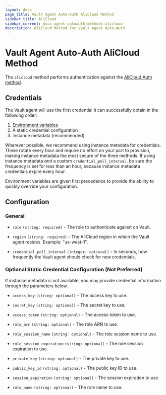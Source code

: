 ```yaml
---
layout: docs
page_title: Vault Agent Auto-Auth AliCloud Method
sidebar_title: AliCloud
sidebar_current: docs-agent-autoauth-methods-alicloud
description: AliCloud Method for Vault Agent Auto-Auth
---
```


# Vault Agent Auto-Auth AliCloud Method

The `alicloud` method performs authentication against the [AliCloud Auth
method](https://www.vaultproject.io/docs/auth/alicloud.html).

## Credentials

The Vault agent will use the first credential it can successfully obtain in the following order:

1. [Environment variables](https://github.com/aliyun/alibaba-cloud-sdk-go/blob/master/sdk/auth/credentials/providers/env.go)
2. A static credential configuration
3. Instance metadata (recommended)

Wherever possible, we recommend using instance metadata for credentials. These rotate every hour
and require no effort on your part to provision, making instance metadata the most secure of the three methods. If
using instance metadata _and_ a custom `credential_poll_interval`, be sure the frequency is set for
less than an hour, because instance metadata credentials expire every hour.

Environment variables are given first precedence to provide the ability to quickly override your
configuration.

## Configuration

### General

- `role` `(string: required)` - The role to authenticate against on Vault.

- `region` `(string: required)` - The AliCloud region in which the Vault agent resides. Example: "us-west-1".

- `credential_poll_interval` `(integer: optional)` - In seconds, how frequently the Vault agent should check for new credentials.

### Optional Static Credential Configuration (Not Preferred)

If instance metadata is not available, you may provide credential information through the parameters below.

- `access_key` `(string: optional)` - The access key to use.

- `secret_key` `(string: optional)` - The secret key to use.

- `access_token` `(string: optional)` - The access token to use.

- `role_arn` `(string: optional)` - The role ARN to use.

- `role_session_name` `(string: optional)` - The role session name to use.

- `role_session_expiration` `(string: optional)` - The role session expiration to use.

- `private_key` `(string: optional)` - The private key to use.

- `public_key_id` `(string: optional)` - The public key ID to use.

- `session_expiration` `(string: optional)` - The session expiration to use.

- `role_name` `(string: optional)` - The role name to use.

